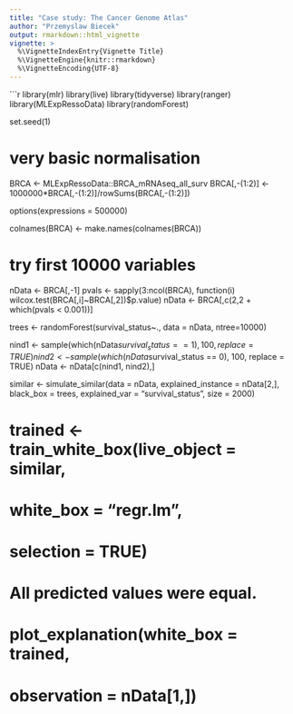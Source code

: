 ```yaml
---
title: "Case study: The Cancer Genome Atlas"
author: "Przemyslaw Biecek"
output: rmarkdown::html_vignette
vignette: >
  %\VignetteIndexEntry{Vignette Title}
  %\VignetteEngine{knitr::rmarkdown}
  %\VignetteEncoding{UTF-8}
---
```


```r
library(mlr)
library(live)
library(tidyverse)
library(ranger)
library(MLExpRessoData)
library(randomForest)

set.seed(1)

# very basic normalisation
BRCA <- MLExpRessoData::BRCA_mRNAseq_all_surv
BRCA[,-(1:2)] <- 1000000*BRCA[,-(1:2)]/rowSums(BRCA[,-(1:2)])

options(expressions = 500000)

colnames(BRCA) <- make.names(colnames(BRCA))

# try first 10000 variables
nData <- BRCA[,-1]
pvals <- sapply(3:ncol(BRCA), function(i) wilcox.test(BRCA[,i]~BRCA[,2])$p.value)
nData <- BRCA[,c(2,2 + which(pvals < 0.001))]

trees <- randomForest(survival_status~., data = nData, ntree=10000)

nind1 <- sample(which(nData$survival_status == 1), 100, replace = TRUE)
nind2 <- sample(which(nData$survival_status == 0), 100, replace = TRUE)
nData <- nData[c(nind1, nind2),]

similar <- simulate_similar(data = nData,
                            explained_instance = nData[2,], 
                            black_box = trees, 
                            explained_var = "survival_status", 
                            size = 2000)

# trained <- train_white_box(live_object = similar, 
#                            white_box = "regr.lm", 
#                            selection = TRUE)
# All predicted values were equal.
# plot_explanation(white_box = trained,
#                observation = nData[1,])
